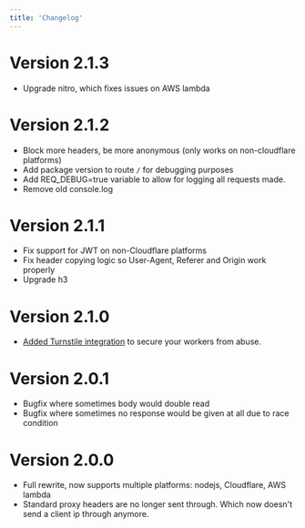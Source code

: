 ```yaml
---
title: 'Changelog'
---
```


# Version 2.1.3
- Upgrade nitro, which fixes issues on AWS lambda

# Version 2.1.2
- Block more headers, be more anonymous (only works on non-cloudflare platforms)
- Add package version to route `/` for debugging purposes
- Add REQ_DEBUG=true variable to allow for logging all requests made.
- Remove old console.log

# Version 2.1.1
- Fix support for JWT on non-Cloudflare platforms
- Fix header copying logic so User-Agent, Referer and Origin work properly
- Upgrade h3

# Version 2.1.0

- [Added Turnstile integration](./configuration.mdx#turnstile-secret) to secure your workers from abuse.

# Version 2.0.1

- Bugfix where sometimes body would double read
- Bugfix where sometimes no response would be given at all due to race condition

# Version 2.0.0

- Full rewrite, now supports multiple platforms: nodejs, Cloudflare, AWS lambda
- Standard proxy headers are no longer sent through. Which now doesn't send a client ip through anymore.
